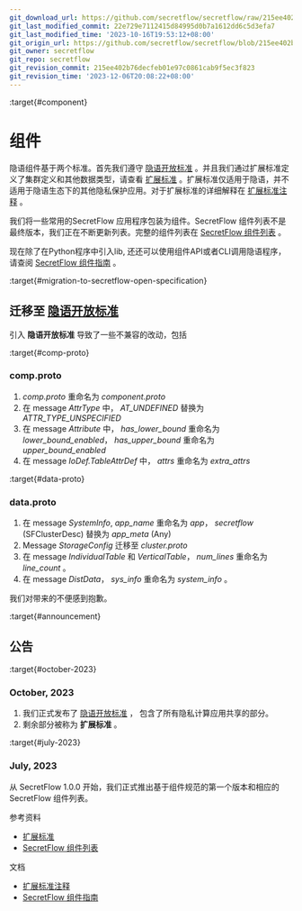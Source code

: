 ```yaml
---
git_download_url: https://github.com/secretflow/secretflow/raw/215ee402b76decfeb01e97c0861cab9f5ec3f823/docs/component/index.rst
git_last_modified_commit: 22e729e7112415d84995d0b7a1612dd6c5d3efa7
git_last_modified_time: '2023-10-16T19:53:12+08:00'
git_origin_url: https://github.com/secretflow/secretflow/blob/215ee402b76decfeb01e97c0861cab9f5ec3f823/docs/component/index.rst
git_owner: secretflow
git_repo: secretflow
git_revision_commit: 215ee402b76decfeb01e97c0861cab9f5ec3f823
git_revision_time: '2023-12-06T20:08:22+08:00'
---
```


:target{#component}

# <Target id="id1" />组件

隐语组件基于两个标准。首先我们遵守 [隐语开放标准](https://www.secretflow.org.cn/docs/spec/latest) 。并且我们通过扩展标准定义了集群定义和其他数据类型，请查看 [扩展标准](comp_spec.mdx) 。扩展标准仅适用于隐语，并不适用于隐语生态下的其他隐私保护应用。对于扩展标准的详细解释在 [扩展标准注释](comp_spec_design.mdx) 。

我们将一些常用的SecretFlow 应用程序包装为组件。SecretFlow 组件列表不是最终版本，我们正在不断更新列表。完整的组件列表在 [SecretFlow 组件列表](comp_list.mdx) 。

现在除了在Python程序中引入lib, 还还可以使用组件API或者CLI调用隐语程序，请查阅 [SecretFlow 组件指南](comp_guide.mdx) 。

:target{#migration-to-secretflow-open-specification}

## 迁移至 [隐语开放标准](https://www.secretflow.org.cn/docs/spec/latest)

引入 <strong>隐语开放标准</strong> 导致了一些不兼容的改动，包括

:target{#comp-proto}

### comp.proto

1. <em>comp.proto</em> 重命名为 <em>component.proto</em>
2. 在 message <em>AttrType</em> 中， <em>AT\_UNDEFINED</em> 替换为 <em>ATTR\_TYPE\_UNSPECIFIED</em>
3. 在 message <em>Attribute</em> 中， <em>has\_lower\_bound</em> 重命名为 <em>lower\_bound\_enabled</em>， <em>has\_upper\_bound</em> 重命名为 <em>upper\_bound\_enabled</em>
4. 在 message <em>IoDef.TableAttrDef</em> 中， <em>attrs</em> 重命名为 <em>extra\_attrs</em>

:target{#data-proto}

### data.proto

1. 在 message <em>SystemInfo</em>, <em>app\_name</em> 重命名为 <em>app</em>， <em>secretflow</em> (SFClusterDesc) 替换为 <em>app\_meta</em> (Any)
2. Message <em>StorageConfig</em> 迁移至 <em>cluster.proto</em>
3. 在 message <em>IndividualTable</em> 和 <em>VerticalTable</em>， <em>num\_lines</em> 重命名为 <em>line\_count</em> 。
4. 在 message <em>DistData</em>， <em>sys\_info</em> 重命名为 <em>system\_info</em> 。

我们对带来的不便感到抱歉。

:target{#announcement}

## 公告

:target{#october-2023}

### October, 2023

1. 我们正式发布了 [隐语开放标准](https://www.secretflow.org.cn/docs/spec/latest) ， 包含了所有隐私计算应用共享的部分。
2. 剩余部分被称为 <strong>扩展标准</strong> 。

:target{#july-2023}

### July, 2023

从 SecretFlow 1.0.0 开始，我们正式推出基于组件规范的第一个版本和相应的 SecretFlow 组件列表。

<TableOfContents>


  <p className="caption">
    参考资料
  </p>

  - [扩展标准](comp_spec.mdx)
  - [SecretFlow 组件列表](comp_list.mdx)
</TableOfContents>

<TableOfContents>


  <p className="caption">
    文档
  </p>

  - [扩展标准注释](comp_spec_design.mdx)
  - [SecretFlow 组件指南](comp_guide.mdx)
</TableOfContents>

